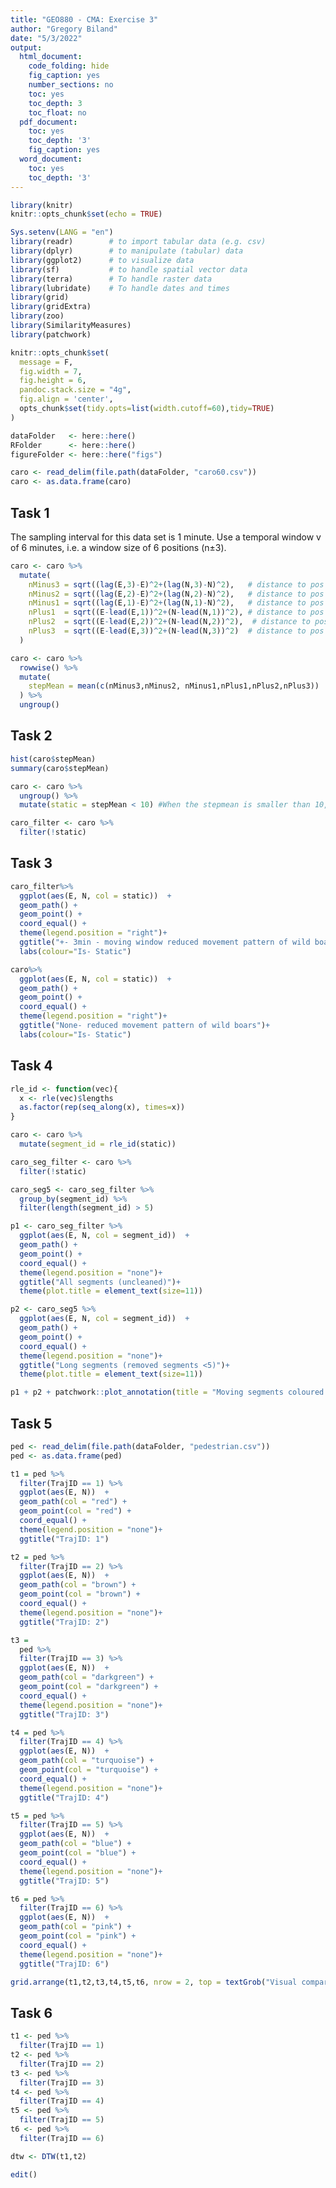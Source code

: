 ```yaml
---
title: "GEO880 - CMA: Exercise 3"
author: "Gregory Biland"
date: "5/3/2022"
output:
  html_document:
    code_folding: hide
    fig_caption: yes
    number_sections: no
    toc: yes
    toc_depth: 3
    toc_float: no
  pdf_document:
    toc: yes
    toc_depth: '3'
    fig_caption: yes
  word_document:
    toc: yes
    toc_depth: '3'
---
```


```r
library(knitr)
knitr::opts_chunk$set(echo = TRUE)
```

```r
Sys.setenv(LANG = "en")
library(readr)        # to import tabular data (e.g. csv)
library(dplyr)        # to manipulate (tabular) data
library(ggplot2)      # to visualize data
library(sf)           # to handle spatial vector data
library(terra)        # To handle raster data
library(lubridate)    # To handle dates and times
library(grid)
library(gridExtra)
library(zoo)
library(SimilarityMeasures)
library(patchwork)

knitr::opts_chunk$set(
  message = F,
  fig.width = 7,
  fig.height = 6,
  pandoc.stack.size = "4g",
  fig.align = 'center',
  opts_chunk$set(tidy.opts=list(width.cutoff=60),tidy=TRUE)
)

dataFolder   <- here::here()   
RFolder      <- here::here()         
figureFolder <- here::here("figs") 
```

```r
caro <- read_delim(file.path(dataFolder, "caro60.csv"))
caro <- as.data.frame(caro)
```

## Task 1
The sampling interval for this data set is 1 minute. Use a temporal window  v of 6 minutes, i.e. a window size of 6 positions (n±3).

```r
caro <- caro %>%
  mutate(
    nMinus3 = sqrt((lag(E,3)-E)^2+(lag(N,3)-N)^2),   # distance to pos -3 minutes
    nMinus2 = sqrt((lag(E,2)-E)^2+(lag(N,2)-N)^2),   # distance to pos -2 minutes
    nMinus1 = sqrt((lag(E,1)-E)^2+(lag(N,1)-N)^2),   # distance to pos -1 minutes
    nPlus1  = sqrt((E-lead(E,1))^2+(N-lead(N,1))^2), # distance to pos +1 mintues
    nPlus2  = sqrt((E-lead(E,2))^2+(N-lead(N,2))^2),  # distance to pos +2 minutes
    nPlus3  = sqrt((E-lead(E,3))^2+(N-lead(N,3))^2)  # distance to pos +3 minutes
  )

caro <- caro %>%
  rowwise() %>%
  mutate(
    stepMean = mean(c(nMinus3,nMinus2, nMinus1,nPlus1,nPlus2,nPlus3))
  ) %>%
  ungroup()
```

## Task 2

```r
hist(caro$stepMean)
summary(caro$stepMean)

caro <- caro %>% 
  ungroup() %>%
  mutate(static = stepMean < 10) #When the stepmean is smaller than 10, all the movement is considered as static, otherwise the movement is non-static

caro_filter <- caro %>%
  filter(!static)

```

## Task 3

```r
caro_filter%>%
  ggplot(aes(E, N, col = static))  +
  geom_path() +
  geom_point() +
  coord_equal() +
  theme(legend.position = "right")+
  ggtitle("+- 3min - moving window reduced movement pattern of wild boars")+
  labs(colour="Is- Static")

caro%>%
  ggplot(aes(E, N, col = static))  +
  geom_path() +
  geom_point() +
  coord_equal() +
  theme(legend.position = "right")+
  ggtitle("None- reduced movement pattern of wild boars")+
  labs(colour="Is- Static")

```

## Task 4

```r
rle_id <- function(vec){
  x <- rle(vec)$lengths
  as.factor(rep(seq_along(x), times=x))
}

caro <- caro %>%
  mutate(segment_id = rle_id(static))

caro_seg_filter <- caro %>%
  filter(!static)

caro_seg5 <- caro_seg_filter %>%
  group_by(segment_id) %>% 
  filter(length(segment_id) > 5)

p1 <- caro_seg_filter %>%
  ggplot(aes(E, N, col = segment_id))  +
  geom_path() +
  geom_point() +
  coord_equal() +
  theme(legend.position = "none")+
  ggtitle("All segments (uncleaned)")+
  theme(plot.title = element_text(size=11))

p2 <- caro_seg5 %>%
  ggplot(aes(E, N, col = segment_id))  +
  geom_path() +
  geom_point() +
  coord_equal() +
  theme(legend.position = "none")+
  ggtitle("Long segments (removed segments <5)")+
  theme(plot.title = element_text(size=11))

p1 + p2 + patchwork::plot_annotation(title = "Moving segments coloured by segment ID")
```

## Task 5
```r
ped <- read_delim(file.path(dataFolder, "pedestrian.csv"))
ped <- as.data.frame(ped)
```


```r
t1 = ped %>%
  filter(TrajID == 1) %>% 
  ggplot(aes(E, N))  +
  geom_path(col = "red") +
  geom_point(col = "red") +
  coord_equal() +
  theme(legend.position = "none")+
  ggtitle("TrajID: 1")

t2 = ped %>%
  filter(TrajID == 2) %>% 
  ggplot(aes(E, N))  +
  geom_path(col = "brown") +
  geom_point(col = "brown") +
  coord_equal() +
  theme(legend.position = "none")+
  ggtitle("TrajID: 2")

t3 = 
  ped %>%
  filter(TrajID == 3) %>% 
  ggplot(aes(E, N))  +
  geom_path(col = "darkgreen") +
  geom_point(col = "darkgreen") +
  coord_equal() +
  theme(legend.position = "none")+
  ggtitle("TrajID: 3")

t4 = ped %>%
  filter(TrajID == 4) %>% 
  ggplot(aes(E, N))  +
  geom_path(col = "turquoise") +
  geom_point(col = "turquoise") +
  coord_equal() +
  theme(legend.position = "none")+
  ggtitle("TrajID: 4")

t5 = ped %>%
  filter(TrajID == 5) %>% 
  ggplot(aes(E, N))  +
  geom_path(col = "blue") +
  geom_point(col = "blue") +
  coord_equal() +
  theme(legend.position = "none")+
  ggtitle("TrajID: 5")

t6 = ped %>%
  filter(TrajID == 6) %>% 
  ggplot(aes(E, N))  +
  geom_path(col = "pink") +
  geom_point(col = "pink") +
  coord_equal() +
  theme(legend.position = "none")+
  ggtitle("TrajID: 6")

grid.arrange(t1,t2,t3,t4,t5,t6, nrow = 2, top = textGrob("Visual comparison of the 6 trajectories",gp=gpar(fontsize=16,font=3)))

```

## Task 6

```r
t1 <- ped %>%
  filter(TrajID == 1)
t2 <- ped %>%
  filter(TrajID == 2)
t3 <- ped %>%
  filter(TrajID == 3)
t4 <- ped %>%
  filter(TrajID == 4)
t5 <- ped %>%
  filter(TrajID == 5)
t6 <- ped %>%
  filter(TrajID == 6)

dtw <- DTW(t1,t2)

edit()
```




